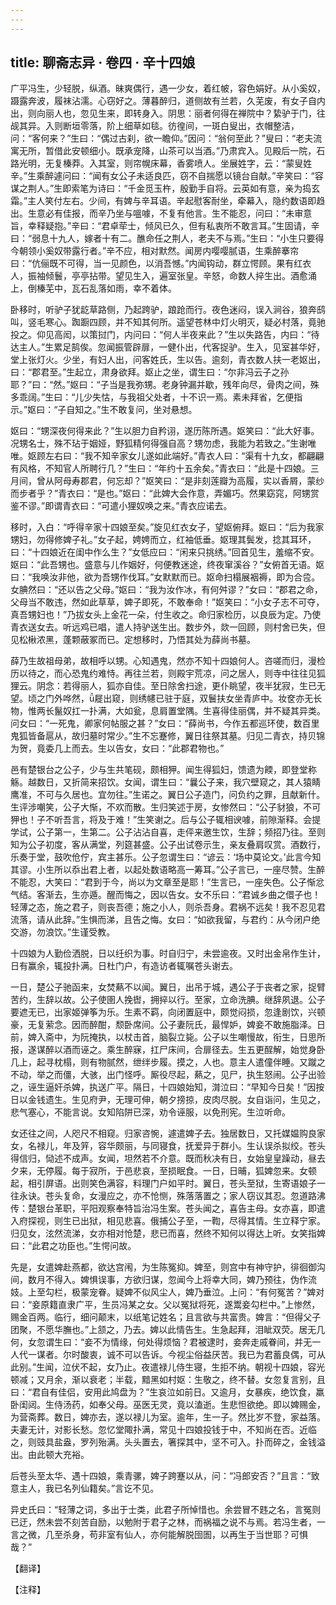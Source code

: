 ```yaml
---
---
---
```

title: 聊斋志异 · 卷四 · 辛十四娘
---

广平冯生，少轻脱，纵酒。昧爽偶行，遇一少女，着红帔，容色娟好。从小奚奴，蹑露奔波，履袜沾濡。心窃好之。薄暮醉归，道侧故有兰若，久芜废，有女子自内出，则向丽人也，忽见生来，即转身入。阴思：丽者何得在禅院中？絷驴于门，往觇其异。入则断垣零落，阶上细草如毯。彷徨间，一斑白叟出，衣帽整洁，问：“客何来？”生曰：“偶过古刹，欲一瞻仰。”因问：“翁何至此？”叟曰：“老夫流寓无所，暂借此安顿细小。既承宠降，山茶可以当酒。”乃肃宾入。见殿后一院，石路光明，无复榛莽。入其室，则帘幌床幕，香雾喷人。坐展姓字，云：“蒙叟姓辛。”生乘醉遽问曰：“闻有女公子未适良匹，窃不自揣愿以镜台自献。”辛笑曰：“容谋之荆人。”生即索笔为诗曰：“千金觅玉杵，殷勤手自将。云英如有意，亲为捣玄霜。”主人笑付左右。少间，有婢与辛耳语。辛起慰客耐坐，牵幕入，隐约数语即趋出。生意必有佳报，而辛乃坐与嗢噱，不复有他言。生不能忍，问曰：“未审意旨，幸释疑抱。”辛曰：“君卓荦士，倾风已久，但有私衷所不敢言耳。”生固请，辛曰：“弱息十九人，嫁者十有二。醮命任之荆人，老夫不与焉。”生曰：“小生只要得今朝领小奚奴带露行者。”辛不应，相对默然。闻房内嘤嘤腻语，生乘醉搴帘曰：“伉俪既不可得，当一见颜色，以消吾憾。”内闻钩动，群立愕顾。果有红衣人，振袖倾鬟，亭亭拈带。望见生入，遍室张皇。辛怒，命数人捽生出。酒愈涌上，倒榛芜中，瓦石乱落如雨，幸不着体。

卧移时，听驴子犹龁草路侧，乃起跨驴，踉跄而行。夜色迷闷，误入涧谷，狼奔鸱叫，竖毛寒心。踟蹰四顾，并不知其何所。遥望苍林中灯火明灭，疑必村落，竟驰投之。仰见高闳，以策挝门，内问曰：“何人半夜来此？”生以失路告，内曰：“待达主人。”生累足鹄俟。忽闻振管辟扉，一健仆出，代客捉驴。生入，见室甚华好，堂上张灯火。少坐，有妇人出，问客姓氏，生以告。逾刻，青衣数人扶一老妪出，曰：“郡君至。”生起立，肃身欲拜。妪止之坐，谓生曰：“尔非冯云子之孙耶？”曰：“然。”妪曰：“子当是我弥甥。老身钟漏并歇，残年向尽，骨肉之间，殊多乖阔。”生曰：“儿少失怙，与我祖父处者，十不识一焉。素未拜省，乞便指示。”妪曰：“子自知之。”生不敢复问，坐对悬想。

妪曰：“甥深夜何得来此？”生以胆力自矜诩，遂历陈所遇。妪笑曰：“此大好事。况甥名士，殊不玷于姻娅，野狐精何得强自高？甥勿虑，我能为若致之。”生谢唯唯。妪顾左右曰：“我不知辛家女儿遂如此端好。”青衣人曰：“渠有十九女，都翩翩有风格，不知官人所聘行几？”生曰：“年约十五余矣。”青衣曰：“此是十四娘。三月间，曾从阿母寿郡君，何忘却？”妪笑曰：“是非刻莲瓣为高履，实以香屑，蒙纱而步者乎？”青衣曰：“是也。”妪曰：“此婢大会作意，弄媚巧。然果窈窕，阿甥赏鉴不谬。”即谓青衣曰：“可遣小狸奴唤之来。”青衣应诺去。

移时，入白：“呼得辛家十四娘至矣。”旋见红衣女子，望妪俯拜。妪曰：“后为我家甥妇，勿得修婢子礼。”女子起，娉娉而立，红袖低垂。妪理其鬓发，捻其耳环，曰：“十四娘近在闺中作么生？”女低应曰：“闲来只挑绣。”回首见生，羞缩不安。妪曰：“此吾甥也。盛意与儿作姻好，何便教迷途，终夜窜溪谷？”女俯首无语。妪曰：“我唤汝非他，欲为吾甥作伐耳。”女默默而已。妪命扫榻展裀褥，即为合卺。女腆然曰：“还以告之父母。”妪曰：“我为汝作冰，有何舛谬？”女曰：“郡君之命，父母当不敢违，然如此草草，婢子即死，不敢奉命！”妪笑曰：“小女子志不可夺，真吾甥妇也！”乃拔女头上金花一朵，付生收之。命归家检历，以良辰为定。乃使青衣送女去。听远鸡已唱，遣人持驴送生出。数步外，欻一回顾，则村舍已失，但见松楸浓黑，蓬颗蔽冢而已。定想移时，乃悟其处为薛尚书墓。

薛乃生故祖母弟，故相呼以甥。心知遇鬼，然亦不知十四娘何人。咨嗟而归，漫检历以待之，而心恐鬼约难恃。再往兰若，则殿宇荒凉，问之居人，则寺中往往见狐狸云。阴念：若得丽人，狐亦自佳。至日除舍扫途，更仆眺望，夜半犹寂，生已无望。顷之门外哗然，屣出窥，则绣幰已驻于庭，双鬟扶女坐青庐中。妆奁亦无长物，惟两长鬣奴扛一扑满，大如瓮，息肩置堂隅。生喜得佳丽偶，并不疑其异类。问女曰：“一死鬼，卿家何帖服之甚？”女曰：“薛尚书，今作五都巡环使，数百里鬼狐皆备扈从，故归墓时常少。”生不忘蹇修，翼日往祭其墓。归见二青衣，持贝锦为贺，竟委几上而去。生以告女，女曰：“此郡君物也。”

邑有楚银台之公子，少与生共笔砚，颇相狎。闻生得狐妇，馈遗为餪，即登堂称觞。越数日，又折简来招饮。女闻，谓生曰：“曩公子来，我穴壁窥之，其人猿睛鹰准，不可与久居也。宜勿往。”生诺之。翼日公子造门，问负约之罪，且献新什。生评涉嘲笑，公子大惭，不欢而散。生归笑述于房，女惨然曰：“公子豺狼，不可狎也！子不听吾言，将及于难！”生笑谢之。后与公子辄相谀噱，前隙渐释。会提学试，公子第一，生第二。公子沾沾自喜，走伻来邀生饮，生辞；频招乃往。至则知为公子初度，客从满堂，列筵甚盛。公子出试卷示生，亲友叠肩叹赏。酒数行，乐奏于堂，鼓吹伧佇，宾主甚乐。公子忽谓生曰：“谚云：‘场中莫论文。’此言今知其谬。小生所以忝出君上者，以起处数语略高一筹耳。”公子言已，一座尽赞。生醉不能忍，大笑曰：“君到于今，尚以为文章至是耶！”生言已，一座失色。公子惭忿气结。客渐去，生亦遁。醒而悔之，因以告女。女不乐曰：“君诚乡曲之儇子也！轻薄之态，施之君子，则丧吾德；施之小人，则杀吾身。君祸不远矣！我不忍见君流落，请从此辞。”生惧而涕，且告之悔。女曰：“如欲我留，与君约：从今闭户绝交游，勿浪饮。”生谨受教。

十四娘为人勤俭洒脱，日以纴织为事。时自归宁，未尝逾夜。又时出金帛作生计，日有赢余，辄投扑满。日杜门户，有造访者辄嘱苍头谢去。

一日，楚公子驰函来，女焚爇不以闻。翼日，出吊于城，遇公子于丧者之家，捉臂苦约，生辞以故。公子使圉人挽辔，拥捽以行。至家，立命洗腆。继辞夙退。公子要遮无已，出家姬弹筝为乐。生素不羁，向闭置庭中，颇觉闷损，忽逢剧饮，兴顿豪，无复萦念。因而醉酣，颓卧席间。公子妻阮氏，最悍妒，婢妾不敢施脂泽。日前，婢入斋中，为阮掩执，以杖击首，脑裂立毙。公子以生嘲慢故，衔生，日思所报，遂谋醉以酒而诬之。乘生醉寐，扛尸床间，合扉径去。生五更酲解，始觉身卧几上，起寻枕榻，则有物腻然，绁绊步履。摸之，人也。意主人遣僮伴睡。又蹴之不动，举之而僵，大骇，出门怪呼。厮役尽起，爇之，见尸，执生怒闹。公子出验之，诬生逼奸杀婢，执送广平。隔日，十四娘始知，潸泣曰：“早知今日矣！”因按日以金钱遗生。生见府尹，无理可伸，朝夕搒掠，皮肉尽脱。女自诣问，生见之，悲气塞心，不能言说。女知陷阱已深，劝令诬服，以免刑宪。生泣听命。

女还往之间，人咫尺不相窥。归家咨惋，遽遣婢子去。独居数日，又托媒媪购良家女，名禄儿，年及笄，容华颇丽，与同寝食，抚爱异于群小。生认误杀拟绞。苍头得信归，恸述不成声。女闻，坦然若不介意。既而秋决有日，女始皇皇躁动，昼去夕来，无停履。每于寂所，于邑悲哀，至损眠食。一日，日晡，狐婢忽来。女顿起，相引屏语。出则笑色满容，料理门户如平时。翼日，苍头至狱，生寄语娘子一往永诀。苍头复命，女漫应之，亦不怆恻，殊落落置之；家人窃议其忍。忽道路沸传：楚银台革职，平阳观察奉特旨治冯生案。苍头闻之，喜告主母。女亦喜，即遣入府探视，则生已出狱，相见悲喜。俄捕公子至，一鞫，尽得其情。生立释宁家。归见女，泫然流涕，女亦相对怆楚，悲已而喜，然终不知何以得达上听。女笑指婢曰：“此君之功臣也。”生愕问故。

先是，女遣婢赴燕都，欲达宫闱，为生陈冤抑。婢至，则宫中有神守护，徘徊御沟间，数月不得入。婢惧误事，方欲归谋，忽闻今上将幸大同，婢乃预往，伪作流妓。上至勾栏，极蒙宠眷。疑婢不似风尘人，婢乃垂泣。上问：“有何冤苦？”婢对曰：“妾原籍直隶广平，生员冯某之女。父以冤狱将死，遂鬻妾勾栏中。”上惨然，赐金百两。临行，细问颠末，以纸笔记姓名；且言欲与共富贵。婢言：“但得父子团聚，不愿华膴也。”上颔之，乃去。婢以此情告生。生急起拜，泪眦双荧。居无几何，女忽谓生曰：“妾不为情缘，何处得烦恼？君被逮时，妾奔走戚眷间，并无一人代一谋者。尔时酸衷，诚不可以告诉。今视尘俗益厌苦。我已为君蓄良偶，可从此别。”生闻，泣伏不起，女乃止。夜遣禄儿侍生寝，生拒不纳。朝视十四娘，容光顿减；又月余，渐以衰老；半载，黯黑如村妪：生敬之，终不替。女忽复言别，且曰：“君自有佳侣，安用此鸠盘为？”生哀泣如前日。又逾月，女暴疾，绝饮食，羸卧闺闼。生侍汤药，如奉父母。巫医无灵，竟以溘逝。生悲怛欲绝。即以婢赐金，为营斋葬。数日，婢亦去，遂以禄儿为室。逾年，生一子。然比岁不登，家益落。夫妻无计，对影长愁。忽忆堂陬扑满，常见十四娘投钱于中，不知尚在否。近临之，则豉具盐盎，罗列殆满。头头置去，箸探其中，坚不可入。扑而碎之，金钱溢出。由此顿大充裕。

后苍头至太华、遇十四娘，乘青骡，婢子跨蹇以从，问：“冯郎安否？”且言：“致意主人，我已名列仙籍矣。”言讫不见。

异史氏曰：“轻薄之词，多出于士类，此君子所悼惜也。余尝冒不韪之名，言冤则已迂，然未尝不刻苦自励，以勉附于君子之林，而祸福之说不与焉。若冯生者，一言之微，几至杀身，苟非室有仙人，亦何能解脱囹圄，以再生于当世耶？可惧哉？”

【翻译】

【注释】

